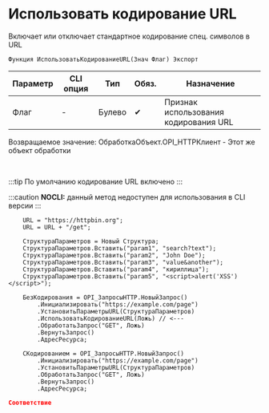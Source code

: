 ﻿---
sidebar_position: 4
description: Использовать кодирование URL  и другие функции для работы с HTTP-клиент в Открытом пакете интеграций - бесплатной open-source библиотеке интеграций для 1С:Предприятие 8, OneScript и CLI
keywords: [1C, 1С, 1С:Предприятие, 1С:Предприятие 8.3, API, Интеграция, Сервисы, Обмен, OneScript, CLI, HTTP-клиент]
---


# Использовать кодирование URL 
 Включает или отключает стандартное кодирование спец. символов в URL



`Функция ИспользоватьКодированиеURL(Знач Флаг) Экспорт`

  | Параметр | CLI опция | Тип | Обяз. | Назначение |
  |-|-|-|-|-|
  | Флаг | - | Булево | &#x2714; | Признак использования кодирования URL |

  
  Возвращаемое значение:   ОбработкаОбъект.OPI_HTTPКлиент -  Этот же объект обработки

<br/>

:::tip
По умолчанию кодирование URL включено
:::

:::caution
**NOCLI:** данный метод недоступен для использования в CLI версии
:::
<br/>



```bsl title="Пример использования для 1С:Предприятие/OneScript"
    URL = "https://httpbin.org";
    URL = URL + "/get";

    СтруктураПараметров = Новый Структура;
    СтруктураПараметров.Вставить("param1", "search?text");
    СтруктураПараметров.Вставить("param2", "John Doe");
    СтруктураПараметров.Вставить("param3", "value&another");
    СтруктураПараметров.Вставить("param4", "кириллица");
    СтруктураПараметров.Вставить("param5", "<script>alert('XSS')</script>");

    БезКодирования = OPI_ЗапросыHTTP.НовыйЗапрос()
        .Инициализировать("https://example.com/page")
        .УстановитьПараметрыURL(СтруктураПараметров)
        .ИспользоватьКодированиеURL(Ложь) // <---
        .ОбработатьЗапрос("GET", Ложь)
        .ВернутьЗапрос()
        .АдресРесурса;

    СКодированием = OPI_ЗапросыHTTP.НовыйЗапрос()
        .Инициализировать("https://example.com/page")
        .УстановитьПараметрыURL(СтруктураПараметров)
        .ОбработатьЗапрос("GET", Ложь)
        .ВернутьЗапрос()
        .АдресРесурса;
```
    



```json title="Результат"
Соответствие
```
